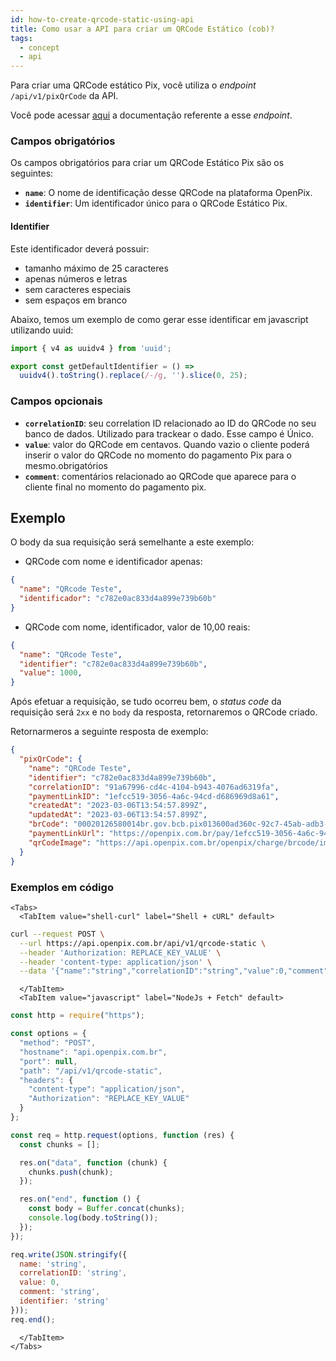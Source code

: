 ```yaml
---
id: how-to-create-qrcode-static-using-api
title: Como usar a API para criar um QRCode Estático (cob)?
tags:
  - concept
  - api
---
```



Para criar uma QRCode estático Pix, você utiliza o _endpoint_ `/api/v1/pixQrCode` da API.

Você pode acessar [aqui](https://developers.openpix.com.br/api#tag/pixQrCode/paths/~1api~1v1~1qrcode-static/post)
a documentação referente a esse _endpoint_.

### Campos obrigatórios

Os campos obrigatórios para criar um QRCode Estático Pix são os seguintes:

- **`name`**: O nome de identificação desse QRCode na plataforma OpenPix.
- **`identifier`**: Um identificador único para o QRCode Estático Pix.

#### Identifier

Este identificador deverá possuir:

- tamanho máximo de 25 caracteres
- apenas números e letras
- sem caracteres especiais
- sem espaços em branco

Abaixo, temos um exemplo de como gerar esse identificar em javascript utilizando uuid:

```ts
import { v4 as uuidv4 } from 'uuid';

export const getDefaultIdentifier = () =>
  uuidv4().toString().replace(/-/g, '').slice(0, 25);
```

### Campos opcionais

- **`correlationID`**: seu correlation ID relacionado ao ID do QRCode no seu banco de dados. Utilizado para trackear o dado. Esse campo é Único.
- **`value`**: valor do QRCode em centavos. Quando vazio o cliente poderá inserir o valor do QRCode no momento do pagamento Pix para o mesmo.obrigatórios
- **`comment`**: comentários relacionado ao QRCode que aparece para o cliente final no momento do pagamento pix.

## Exemplo

O body da sua requisição será semelhante a este exemplo:

- QRCode com nome e identificador apenas:

```json
{
  "name": "QRcode Teste",
  "identificador": "c782e0ac833d4a899e739b60b"
}
```

- QRCode com nome, identificador, valor de 10,00 reais:

```json
{
  "name": "QRcode Teste",
  "identifier": "c782e0ac833d4a899e739b60b",
  "value": 1000,
}
```

Após efetuar a requisição, se tudo ocorreu bem, o _status code_ da requisição será `2xx` e no `body` da resposta, retornaremos o QRCode criado.

Retornarmeros a seguinte resposta de exemplo:

```json
{
  "pixQrCode": {
    "name": "QRCode Teste",
    "identifier": "c782e0ac833d4a899e739b60b",
    "correlationID": "91a67996-cd4c-4104-b943-4076ad6319fa",
    "paymentLinkID": "1efcc519-3056-4a6c-94cd-d686969d8a61",
    "createdAt": "2023-03-06T13:54:57.899Z",
    "updatedAt": "2023-03-06T13:54:57.899Z",
    "brCode": "00020126580014br.gov.bcb.pix013600ad360c-92c7-45ab-adb3-188307a6e4d05204000053039865802BR5910Woovi_Demo6009Sao_Paulo62290525c782e0ac833d4a899e739b60b6304533D",
    "paymentLinkUrl": "https://openpix.com.br/pay/1efcc519-3056-4a6c-94cd-d686969d8a61",
    "qrCodeImage": "https://api.openpix.com.br/openpix/charge/brcode/image/1efcc519-3056-4a6c-94cd-d686969d8a61.png"
  }
}
```

### Exemplos em código

```mdx-code-block
<Tabs>
  <TabItem value="shell-curl" label="Shell + cURL" default>
```

```sh
curl --request POST \
  --url https://api.openpix.com.br/api/v1/qrcode-static \
  --header 'Authorization: REPLACE_KEY_VALUE' \
  --header 'content-type: application/json' \
  --data '{"name":"string","correlationID":"string","value":0,"comment":"string","identifier":"string"}'
```

```mdx-code-block
  </TabItem>
  <TabItem value="javascript" label="NodeJs + Fetch" default>
```

```js
const http = require("https");

const options = {
  "method": "POST",
  "hostname": "api.openpix.com.br",
  "port": null,
  "path": "/api/v1/qrcode-static",
  "headers": {
    "content-type": "application/json",
    "Authorization": "REPLACE_KEY_VALUE"
  }
};

const req = http.request(options, function (res) {
  const chunks = [];

  res.on("data", function (chunk) {
    chunks.push(chunk);
  });

  res.on("end", function () {
    const body = Buffer.concat(chunks);
    console.log(body.toString());
  });
});

req.write(JSON.stringify({
  name: 'string',
  correlationID: 'string',
  value: 0,
  comment: 'string',
  identifier: 'string'
}));
req.end();
```

```mdx-code-block
  </TabItem>
</Tabs>
```
